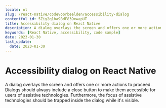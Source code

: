 ```yaml
---
locale: nl
slug: /react-native/codevoorbeelden/accessibility-dialog
contentful_id: 5Ziy2q1ba9BdF839xwapUT
title: Accessibility dialog on React Native
description: A dialog overlays the screen and offers one or more actions to proceed.
keywords: [React Native, accessibility, code sample]
date: 2023-01-30
last_update:
  date: 2023-01-30
---
```


# Accessibility dialog on React Native

A dialog overlays the screen and offers one or more actions to proceed. Dialogs should always include a close button to make them accessible for users of assistive technologies. Furthermore, the focus of assistive technologies should be trapped inside the dialog while it's visible.

<CodeSample id="accessibility-dialog" platform="react native" locale="nl"/>
